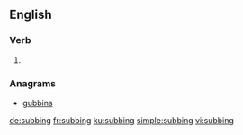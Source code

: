 ==English==

===Verb===
{{head|en|present participle}}

# {{present participle of|sub|lang=en}}

===Anagrams===
* [[gubbins#English|gubbins]]

[[de:subbing]]
[[fr:subbing]]
[[ku:subbing]]
[[simple:subbing]]
[[vi:subbing]]
